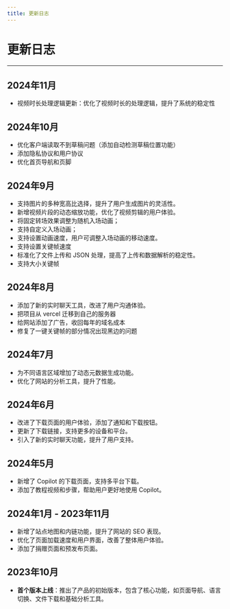 ```yaml
---
title: 更新日志
---
```


# 更新日志

----

## 2024年11月
- 视频时长处理逻辑更新：优化了视频时长的处理逻辑，提升了系统的稳定性

## 2024年10月
- 优化客户端读取不到草稿问题（添加自动检测草稿位置功能）
- 添加隐私协议和用户协议
- 优化首页导航和页脚

## 2024年9月
- 支持图片的多种宽高比选择，提升了用户生成图片的灵活性。
- 新增视频片段的动态缩放功能，优化了视频剪辑的用户体验。
- 将固定转场效果调整为随机入场动画；
- 支持自定义入场动画；
- 支持设置动画速度，用户可调整入场动画的移动速度。
- 支持设置关键帧速度
- 标准化了文件上传和 JSON 处理，提高了上传和数据解析的稳定性。
- 支持大小关键帧

## 2024年8月
- 添加了新的实时聊天工具，改进了用户沟通体验。
- 把项目从 vercel 迁移到自己的服务器
- 给网站添加了广告，收回每年的域名成本
- 修复了一键关键帧的部分情况出现黑边的问题

## 2024年7月
- 为不同语言区域增加了动态元数据生成功能。
- 优化了网站的分析工具，提升了性能。

## 2024年6月
- 改进了下载页面的用户体验，添加了通知和下载按钮。
- 更新了下载链接，支持更多的设备和平台。
- 引入了新的实时聊天功能，提升了用户支持。

## 2024年5月
- 新增了 Copilot 的下载页面，支持多平台下载。
- 添加了教程视频和步骤，帮助用户更好地使用 Copilot。

## 2024年1月 - 2023年11月
- 新增了站点地图和内链功能，提升了网站的 SEO 表现。
- 优化了页面加载速度和用户界面，改善了整体用户体验。
- 添加了捐赠页面和预发布页面。

## 2023年10月
- **首个版本上线**：推出了产品的初始版本，包含了核心功能，如页面导航、语言切换、文件下载和基础分析工具。

